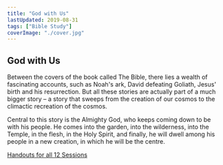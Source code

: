 ```yaml
---
title: "God with Us"
lastUpdated: 2019-08-31
tags: ["Bible Study"]
coverImage: "./cover.jpg"
---
```


## God with Us

Between the covers of the book called The Bible, there lies a wealth of fascinating accounts, such as Noah's ark, David defeating Goliath, Jesus' birth and his resurrection. But all these stories are actually part of a much bigger  story – a story that sweeps from the creation of our cosmos to the climactic recreation of the cosmos. 

Central to this story is the Almighty God, who keeps coming down to be with his people. He comes into the garden, into the wilderness, into the Temple, in the flesh, in the Holy Spirit, and finally, he will dwell among his people in a new creation, in which he will be the centre. 

<a href="handouts/en/handouts.pdf" target="_blank">Handouts for all 12 Sessions</a>